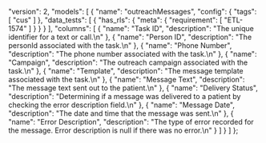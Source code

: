   "version": 2,
  "models": [
    {
      "name": "outreachMessages",
      "config": {
        "tags": [
          "cus"
        ]
      },
      "data_tests": [
        {
          "has_rls": {
            "meta": {
              "requirement": [
                "ETL-1574"
              ]
            }
          }
        }
      ],
      "columns": [
        {
          "name": "Task ID",
          "description": "The unique identifier for a text or call.\n"
        },
        {
          "name": "Person ID",
          "description": "The personId associated with the task.\n"
        },
        {
          "name": "Phone Number",
          "description": "The phone number associated with the task.\n"
        },
        {
          "name": "Campaign",
          "description": "The outreach campaign associated with the task.\n"
        },
        {
          "name": "Template",
          "description": "The message template associated with the task.\n"
        },
        {
          "name": "Message Text",
          "description": "The message text sent out to the patient.\n"
        },
        {
          "name": "Delivery Status",
          "description": "Determining if a message was delivered to a patient by checking the error description field.\n"
        },
        {
          "name": "Message Date",
          "description": "The date and time that the message was sent.\n"
        },
        {
          "name": "Error Description",
          "description": "The type of error recorded for the message.  Error description is null if there was no error.\n"
        }
      ]
    }
  ]
};
